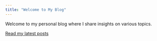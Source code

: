 ```yaml
---
title: "Welcome to My Blog"
---
```


Welcome to my personal blog where I share insights on various topics.

[Read my latest posts](posts.html)
